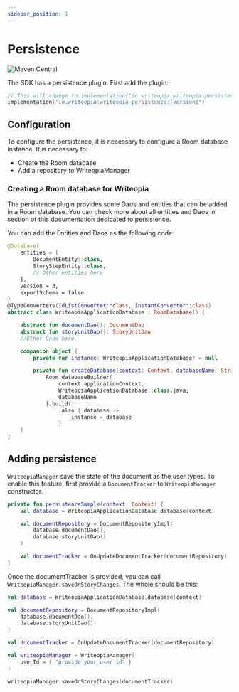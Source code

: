 ```yaml
---
sidebar_position: 1
---
```


# Persistence

![Maven Central](https://img.shields.io/maven-central/v/com.github.leandroborgesferreira/writeopia-persistence)

The SDK has a persistence plugin. First add the plugin:

```kotlin
// This will change to implementation("io.writeopia:writeopia-persistence:[version]") in next version
implementation("io.writeopia:writeopia-persistence:[version]")
```

## Configuration
To configure the persistence, it is necessary to configure a Room database instance. It is necessary to:

- Create the Room database
- Add a repository to WriteopiaManager

### Creating a Room database for Writeopia
The persistence plugin provides some Daos and entities that can be added in a Room database. You can check more about all entities and 
Daos in section of this documentation dedicated to persistence.

You can add the Entities and Daos as the following code:

```kotlin
@Database(
    entities = [
        DocumentEntity::class,
        StoryStepEntity::class,
        // Other entities here
    ],
    version = 3,
    exportSchema = false
)
@TypeConverters(IdListConverter::class, InstantConverter::class)
abstract class WriteopiaApplicationDatabase : RoomDatabase() {

    abstract fun documentDao(): DocumentDao
    abstract fun storyUnitDao(): StoryUnitDao
    //Other Daos here.

    companion object {
        private var instance: WriteopiaApplicationDatabase? = null

        private fun createDatabase(context: Context, databaseName: String) =
            Room.databaseBuilder(
                context.applicationContext,
                WriteopiaApplicationDatabase::class.java,
                databaseName
            ).build()
                .also { database ->
                    instance = database
                }
    }
}
``` 


## Adding persistence

`WriteopiaManager` save the state of the document as the user types. To enable this feature, first provide 
a `DocumentTracker` to `WriteopiaManager` constructor.


```kotlin
private fun persistenceSample(context: Context) {
    val database = WriteopiaApplicationDatabase.database(context)

    val documentRepository = DocumentRepositoryImpl(
        database.documentDao(),
        database.storyUnitDao()
    )

    val documentTracker = OnUpdateDocumentTracker(documentRepository)
}
```

Once the documentTracker is provided, you can call `WriteopiaManager.saveOnStoryChanges`. The whole should be this:

```kotlin
val database = WriteopiaApplicationDatabase.database(context)

val documentRepository = DocumentRepositoryImpl(
    database.documentDao(),
    database.storyUnitDao()
)

val documentTracker = OnUpdateDocumentTracker(documentRepository)

val writeopiaManager = WriteopiaManager(
    userId = { "provide your user id" }
)

writeopiaManager.saveOnStoryChanges(documentTracker)
```